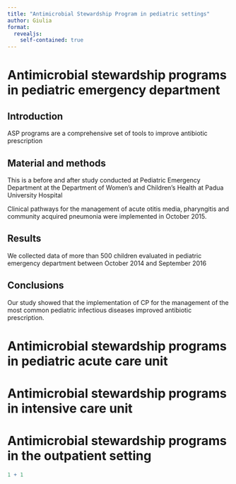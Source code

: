 ```yaml
---
title: "Antimicrobial Stewardship Program in pediatric settings"
author: Giulia
format: 
  revealjs:
    self-contained: true
---
```


# Antimicrobial stewardship programs in pediatric emergency department

## Introduction

ASP programs are a comprehensive set of tools to improve antibiotic prescription

## Material and methods

This is a before and after study conducted at Pediatric Emergency Department at the Department of Women's and Children's Health at Padua University Hospital

Clinical pathways for the management of acute otitis media, pharyngitis and community acquired pneumonia were implemented in October 2015.

## Results

We collected data of more than 500 children evaluated in pediatric emergency department between October 2014 and September 2016

## Conclusions

Our study showed that the implementation of CP for the management of the most common pediatric infectious diseases improved antibiotic prescription.

# Antimicrobial stewardship programs in pediatric acute care unit

# Antimicrobial stewardship programs in intensive care unit

# Antimicrobial stewardship programs in the outpatient setting



```r
1 + 1
```



